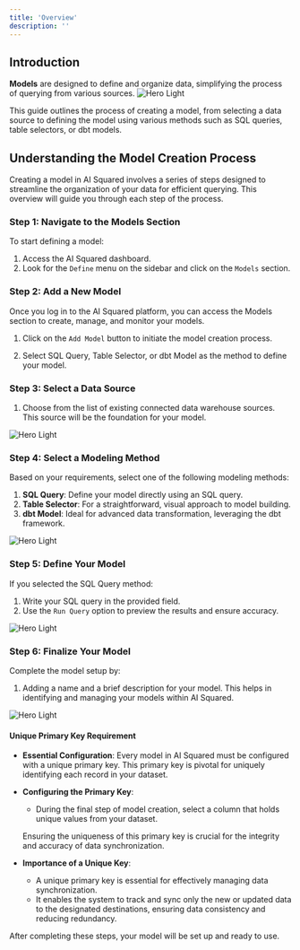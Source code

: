 ```yaml
---
title: 'Overview'
description: ''
---
```


## Introduction

**Models** are designed to define and organize data, simplifying the process of querying from various sources. 
<img
  className="block"
  src="https://res.cloudinary.com/dspflukeu/image/upload/v1714756030/AIS/Models_dyihll.png"
  alt="Hero Light"
/>

This guide outlines the process of creating a model, from selecting a data source to defining the model using various methods such as SQL queries, table selectors, or dbt models.

## Understanding the Model Creation Process

Creating a model in AI Squared involves a series of steps designed to streamline the organization of your data for efficient querying. This overview will guide you through each step of the process.

### Step 1: Navigate to the Models Section

To start defining a model:

1. Access the AI Squared dashboard.
2. Look for the `Define` menu on the sidebar and click on the `Models` section.

### Step 2: Add a New Model

Once you log in to the AI Squared platform, you can access the Models section to create, manage, and monitor your models.

1. Click on the `Add Model` button to initiate the model creation process.

2. Select SQL Query, Table Selector, or dbt Model as the method to define your model.

### Step 3: Select a Data Source

1. Choose from the list of existing connected data warehouse sources. This source will be the foundation for your model.

<img
  className="block"
  src="https://res.cloudinary.com/dspflukeu/image/upload/v1708066638/Multiwoven/Docs/models/image_6_krkxp5.png"
  alt="Hero Light"
/>

### Step 4: Select a Modeling Method

Based on your requirements, select one of the following modeling methods:

1. **SQL Query**: Define your model directly using an SQL query.
2. **Table Selector**: For a straightforward, visual approach to model building.
3. **dbt Model**: Ideal for advanced data transformation, leveraging the dbt framework.

<img
  className="block"
  src="https://res.cloudinary.com/dspflukeu/image/upload/v1708066637/Multiwoven/Docs/models/image_7_bhyi24.png"
  alt="Hero Light"
/>

### Step 5: Define Your Model

If you selected the SQL Query method:

1. Write your SQL query in the provided field.
2. Use the `Run Query` option to preview the results and ensure accuracy.

<img
  className="block"
  src="https://res.cloudinary.com/dspflukeu/image/upload/v1708066459/Multiwoven/Docs/models/image_8_sy7n0f.png"
  alt="Hero Light"
/>

### Step 6: Finalize Your Model

Complete the model setup by:

1. Adding a name and a brief description for your model. This helps in identifying and managing your models within AI Squared.

<img
  className="block"
  src="https://res.cloudinary.com/dspflukeu/image/upload/v1708066496/Multiwoven/Docs/models/image_9_vkgq1a.png"
  alt="Hero Light"
/>

#### Unique Primary Key Requirement

- **Essential Configuration**:
    Every model in AI Squared must be configured with a unique primary key.
    This primary key is pivotal for uniquely identifying each record in your dataset.

- **Configuring the Primary Key**:
  - During the final step of model creation, select a column that holds unique values from your dataset.

  <Tip>Ensuring the uniqueness of this primary key is crucial for the integrity and accuracy of data synchronization.</Tip>

- **Importance of a Unique Key**:
  - A unique primary key is essential for effectively managing data synchronization.
  - It enables the system to track and sync only the new or updated data to the designated destinations, ensuring data consistency and reducing redundancy.

After completing these steps, your model will be set up and ready to use.
